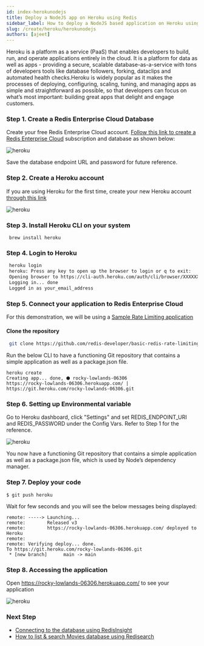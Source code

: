 ```yaml
---
id: index-herokunodejs
title: Deploy a NodeJS app on Heroku using Redis
sidebar_label: How to deploy a NodeJS based application on Heroku using Redis 
slug: /create/heroku/herokunodejs
authors: [ajeet]
---
```




Heroku is a platform as a service (PaaS) that enables developers to build, run, and operate applications entirely in the cloud. It is a platform for data as well as apps - providing a secure, scalable database-as-a-service with tons of developers tools like database followers, forking, dataclips and automated health checks.Heroku is widely popular as it makes the processes of deploying, configuring, scaling, tuning, and managing apps as simple and straightforward as possible, so that developers can focus on what’s most important: building great apps that delight and engage customers.


### Step 1. Create a Redis Enterprise Cloud Database

Create your free Redis Enterprise Cloud account. [Follow this link to create a Redis Enterprise Cloud](/create/rediscloud) subscription and database as shown below:

![heroku](rediscloud.png)

Save the database endpoint URL and password for future reference.


### Step 2. Create a Heroku account

If you are using Heroku for the first time, create your new Heroku account [through this link](https://signup.heroku.com/login)

![heroku](create_heroku.png)


### Step 3. Install Heroku CLI on your system

   ```macos
    brew install heroku
   ```

### Step 4. Login to Heroku

   ```bash
    heroku login
    heroku: Press any key to open up the browser to login or q to exit:
    Opening browser to https://cli-auth.heroku.com/auth/cli/browser/XXXXXXXXXXA
    Logging in... done
    Logged in as your_email_address
   ```

### Step 5. Connect your application to Redis Enterprise Cloud

For this demonstration, we will be using a [Sample Rate Limiting application](https://github.com/redis-developer/basic-rate-limiting-demo-nodejs)

#### Clone the repository

   ```bash
    git clone https://github.com/redis-developer/basic-redis-rate-limiting-demo-nodejs
   ```



Run the below CLI to have a functioning Git repository that contains a simple application as well as a package.json file.


```
heroku create
Creating app... done, ⬢ rocky-lowlands-06306
https://rocky-lowlands-06306.herokuapp.com/ | https://git.heroku.com/rocky-lowlands-06306.git
```



### Step 6. Setting up Environmental variable

Go to Heroku dashboard, click "Settings" and set REDIS_ENDPOINT_URI and REDIS_PASSWORD under the Config Vars.
Refer to Step 1 for the reference.

![heroku](heroku_app1_env.png)



You now have a functioning Git repository that contains a simple application as well as a package.json file, which is used by Node’s dependency manager.




### Step 7. Deploy your code


```
$ git push heroku
```

Wait for few seconds and you will see the below messages being displayed:

```
remote: -----> Launching...
remote:        Released v3
remote:        https://rocky-lowlands-06306.herokuapp.com/ deployed to Heroku
remote: 
remote: Verifying deploy... done.
To https://git.heroku.com/rocky-lowlands-06306.git
 * [new branch]      main -> main

```

### Step 8. Accessing the application


Open https://rocky-lowlands-06306.herokuapp.com/   to see your application

![heroku](heroku_ratelimiter.png)

### Next Step

- [Connecting to the database using RedisInsight](/explore/redisinsight/)
- [How to list & search Movies database using Redisearch](/howtos/moviesdatabase/getting-started/)
